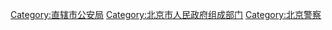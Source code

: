 {{Catmore}}

[[Category:直辖市公安局|Category:直辖市公安局]]
[[Category:北京市人民政府组成部门|Category:北京市人民政府组成部门]]
[[Category:北京警察|Category:北京警察]]